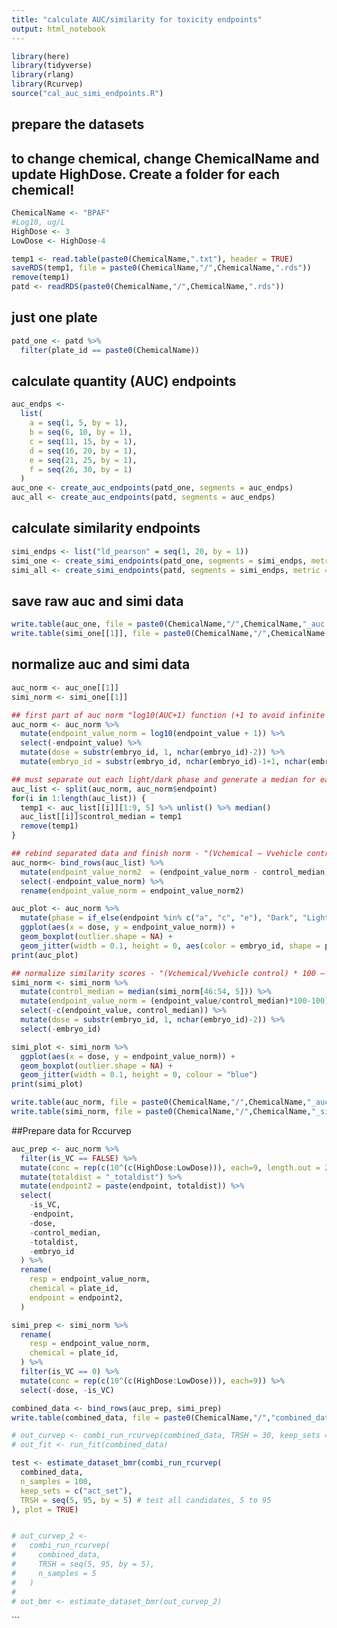 ```yaml
---
title: "calculate AUC/similarity for toxicity endpoints"
output: html_notebook
---
```


```r

library(here)
library(tidyverse)
library(rlang)
library(Rcurvep)
source("cal_auc_simi_endpoints.R")

```

## prepare the datasets
## to change chemical, change ChemicalName and update HighDose. Create a folder for each chemical!

```r
ChemicalName <- "BPAF"
#Log10, ug/L
HighDose <- 3
LowDose <- HighDose-4
```


```r
temp1 <- read.table(paste0(ChemicalName,".txt"), header = TRUE)
saveRDS(temp1, file = paste0(ChemicalName,"/",ChemicalName,".rds"))
remove(temp1)
patd <- readRDS(paste0(ChemicalName,"/",ChemicalName,".rds"))
```

<!-- ## all plates , cols = embryo_id + plate_id + is_VC + time_end + value -->
<!-- #```{r} -->
<!-- patd <- patd %>% -->
<!--   unite(embryo_id, row_id, column_id) %>% -->
<!--   rename( -->
<!--     value = total_distance_moved, -->
<!--     is_VC = is_vehicle_control -->
<!--   ) %>% -->
<!--   filter( -->
<!--     is.na(well_comment) #remove all malformed/dead -->
<!--   ) %>% -->
<!--   select(plate_id, embryo_id, is_VC, time_end, value) -->
<!-- #``` -->

## just one plate
```r
patd_one <- patd %>%
  filter(plate_id == paste0(ChemicalName))
```

## calculate quantity (AUC) endpoints
```r
auc_endps <-
  list(
    a = seq(1, 5, by = 1),
    b = seq(6, 10, by = 1),
    c = seq(11, 15, by = 1),
    d = seq(16, 20, by = 1),
    e = seq(21, 25, by = 1),
    f = seq(26, 30, by = 1)
  )
auc_one <- create_auc_endpoints(patd_one, segments = auc_endps)
auc_all <- create_auc_endpoints(patd, segments = auc_endps)
```

## calculate similarity endpoints
```r
simi_endps <- list("ld_pearson" = seq(1, 20, by = 1))
simi_one <- create_simi_endpoints(patd_one, segments = simi_endps, metric = "pearson")
simi_all <- create_simi_endpoints(patd, segments = simi_endps, metric = "pearson")

```

## save raw auc and simi data
```r
write.table(auc_one, file = paste0(ChemicalName,"/",ChemicalName,"_auc.txt"))
write.table(simi_one[[1]], file = paste0(ChemicalName,"/",ChemicalName,"_simi.txt"))

```

## normalize auc and simi data
```r
auc_norm <- auc_one[[1]]
simi_norm <- simi_one[[1]]

## first part of auc norm "log10(AUC+1) function (+1 to avoid infinite values with an AUC of 0)"
auc_norm <- auc_norm %>%
  mutate(endpoint_value_norm = log10(endpoint_value + 1)) %>%
  select(-endpoint_value) %>%
  mutate(dose = substr(embryo_id, 1, nchar(embryo_id)-2)) %>%
  mutate(embryo_id = substr(embryo_id, nchar(embryo_id)-1+1, nchar(embryo_id)))

## must separate out each light/dark phase and generate a median for each phase
auc_list <- split(auc_norm, auc_norm$endpoint)
for(i in 1:length(auc_list)) {
  temp1 <- auc_list[[i]][1:9, 5] %>% unlist() %>% median()
  auc_list[[i]]$control_median = temp1
  remove(temp1)
}

## rebind separated data and finish norm - "(Vchemical – Vvehicle control) * 100"
auc_norm<- bind_rows(auc_list) %>%
  mutate(endpoint_value_norm2  = (endpoint_value_norm - control_median)*100) %>%
  select(-endpoint_value_norm) %>%
  rename(endpoint_value_norm = endpoint_value_norm2)

auc_plot <- auc_norm %>%
  mutate(phase = if_else(endpoint %in% c("a", "c", "e"), "Dark", "Light")) %>%
  ggplot(aes(x = dose, y = endpoint_value_norm)) +
  geom_boxplot(outlier.shape = NA) +
  geom_jitter(width = 0.1, height = 0, aes(color = embryo_id, shape = phase))
print(auc_plot)

## normalize similarity scores - "(Vchemical/Vvehicle control) * 100 – 100"
simi_norm <- simi_norm %>%
  mutate(control_median = median(simi_norm[46:54, 5])) %>%
  mutate(endpoint_value_norm = (endpoint_value/control_median)*100-100) %>%
  select(-c(endpoint_value, control_median)) %>%
  mutate(dose = substr(embryo_id, 1, nchar(embryo_id)-2)) %>%
  select(-embryo_id)

simi_plot <- simi_norm %>%
  ggplot(aes(x = dose, y = endpoint_value_norm)) +
  geom_boxplot(outlier.shape = NA) +
  geom_jitter(width = 0.1, height = 0, colour = "blue")
print(simi_plot)

write.table(auc_norm, file = paste0(ChemicalName,"/",ChemicalName,"_auc_norm.txt"))
write.table(simi_norm, file = paste0(ChemicalName,"/",ChemicalName,"_simi_norm.txt"))
```

##Prepare data for Rccurvep
```r
auc_prep <- auc_norm %>%
  filter(is_VC == FALSE) %>%
  mutate(conc = rep(c(10^(c(HighDose:LowDose))), each=9, length.out = 270)) %>%
  mutate(totaldist = "_totaldist") %>%
  mutate(endpoint2 = paste(endpoint, totaldist)) %>%
  select(
    -is_VC,
    -endpoint,
    -dose,
    -control_median,
    -totaldist,
    -embryo_id
  ) %>%
  rename(
    resp = endpoint_value_norm,
    chemical = plate_id,
    endpoint = endpoint2,
  )

simi_prep <- simi_norm %>%
  rename(
    resp = endpoint_value_norm,
    chemical = plate_id,
  ) %>%
  filter(is_VC == 0) %>%
  mutate(conc = rep(c(10^(c(HighDose:LowDose))), each=9)) %>%
  select(-dose, -is_VC)

combined_data <- bind_rows(auc_prep, simi_prep)
write.table(combined_data, file = paste0(ChemicalName,"/","combined_data_",ChemicalName,".txt"))
```

```r
# out_curvep <- combi_run_rcurvep(combined_data, TRSH = 30, keep_sets = "act_set", n_samples = 1)  # using Curvep with BMR = 30
# out_fit <- run_fit(combined_data) 

test <- estimate_dataset_bmr(combi_run_rcurvep(
  combined_data, 
  n_samples = 100, 
  keep_sets = c("act_set"), 
  TRSH = seq(5, 95, by = 5) # test all candidates, 5 to 95
), plot = TRUE)


# out_curvep_2 <-
#   combi_run_rcurvep(
#     combined_data,
#     TRSH = seq(5, 95, by = 5),
#     n_samples = 5
#   )
# 
# out_bmr <- estimate_dataset_bmr(out_curvep_2)

```













```